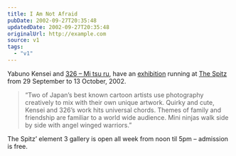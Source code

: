 ```yaml
---
title: I Am Not Afraid
pubDate: 2002-09-27T20:35:48
updatedDate: 2002-09-27T20:35:48
originalUrl: http://example.com
source: v1
tags:
  - "v1"
---
```


Yabuno Kensei and [326 &#8211; Mi tsu ru][1], have an [exhibition][2] running at [The Spitz][3] from 29 September to 13 October, 2002.

> &#8220;Two of Japan&#8217;s best known cartoon artists use photography creatively to mix with their own unique artwork. Quirky and cute, Kensei and 326&#8217;s work hits universal chords. Themes of family and friendship are familiar to a world wide audience. Mini ninjas walk side by side with angel winged warriors.&#8221;

The Spitz&#8217; element 3 gallery is open all week from noon til 5pm &#8211; admission is free.

[1]: http://www.326.channel.or.jp/ "326 - Mi tsu ru (in Japanese)"
[2]: http://anglepoised.com/photos/dan2002/dan_0016 "anglepoised: Yabuno Kensei/326 - Mi tsu ru poster (taken at The Spitz)"
[3]: http://www.spitz.co.uk/
